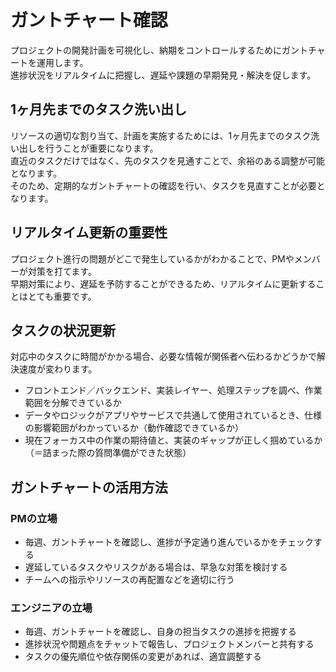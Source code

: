 # ガントチャート確認

プロジェクトの開発計画を可視化し、納期をコントロールするためにガントチャートを運用します。  
進捗状況をリアルタイムに把握し、遅延や課題の早期発見・解決を促します。

## 1ヶ月先までのタスク洗い出し

リソースの適切な割り当て、計画を実施するためには、1ヶ月先までのタスク洗い出しを行うことが重要になります。  
直近のタスクだけではなく、先のタスクを見通すことで、余裕のある調整が可能となります。  
そのため、定期的なガントチャートの確認を行い、タスクを見直すことが必要となります。

## リアルタイム更新の重要性

プロジェクト進行の問題がどこで発生しているかがわかることで、PMやメンバーが対策を打てます。  
早期対策により、遅延を予防することができるため、リアルタイムに更新することはとても重要です。

## タスクの状況更新

対応中のタスクに時間がかかる場合、必要な情報が関係者へ伝わるかどうかで解決速度が変わります。

* フロントエンド／バックエンド、実装レイヤー、処理ステップを調べ、作業範囲を分解できているか
* データやロジックがアプリやサービスで共通して使用されているとき、仕様の影響範囲がわかっているか（動作確認できているか）
* 現在フォーカス中の作業の期待値と、実装のギャップが正しく掴めているか（＝詰まった際の質問準備ができた状態）

## ガントチャートの活用方法
### PMの立場
* 毎週、ガントチャートを確認し、進捗が予定通り進んでいるかをチェックする
* 遅延しているタスクやリスクがある場合は、早急な対策を検討する
* チームへの指示やリソースの再配置などを適切に行う

### エンジニアの立場
* 毎週、ガントチャートを確認し、自身の担当タスクの進捗を把握する
* 進捗状況や問題点をチャットで報告し、プロジェクトメンバーと共有する
* タスクの優先順位や依存関係の変更があれば、適宜調整する
